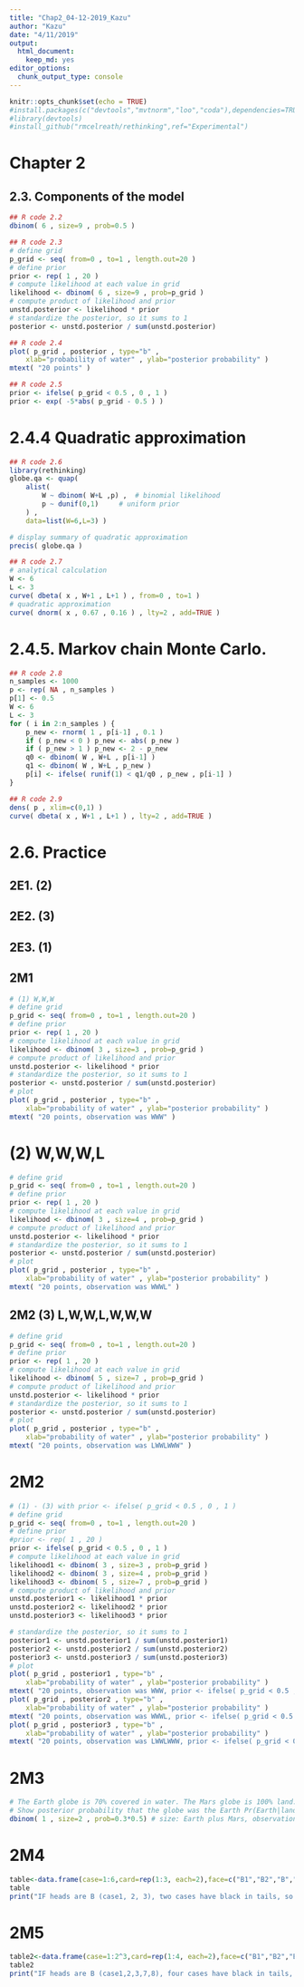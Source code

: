 ```yaml
---
title: "Chap2_04-12-2019_Kazu"
author: "Kazu"
date: "4/11/2019"
output: 
  html_document: 
    keep_md: yes
editor_options: 
  chunk_output_type: console
---
```

```r
knitr::opts_chunk$set(echo = TRUE)
#install.packages(c("devtools","mvtnorm","loo","coda"),dependencies=TRUE)
#library(devtools)
#install_github("rmcelreath/rethinking",ref="Experimental")
```
# Chapter 2
## 2.3. Components of the model
```r
## R code 2.2
dbinom( 6 , size=9 , prob=0.5 )

## R code 2.3
# define grid
p_grid <- seq( from=0 , to=1 , length.out=20 )
# define prior
prior <- rep( 1 , 20 )
# compute likelihood at each value in grid
likelihood <- dbinom( 6 , size=9 , prob=p_grid )
# compute product of likelihood and prior
unstd.posterior <- likelihood * prior
# standardize the posterior, so it sums to 1
posterior <- unstd.posterior / sum(unstd.posterior)

## R code 2.4
plot( p_grid , posterior , type="b" ,
    xlab="probability of water" , ylab="posterior probability" )
mtext( "20 points" )

## R code 2.5
prior <- ifelse( p_grid < 0.5 , 0 , 1 )
prior <- exp( -5*abs( p_grid - 0.5 ) )
```

# 2.4.4 Quadratic approximation
```r
## R code 2.6
library(rethinking)
globe.qa <- quap(
    alist(
        W ~ dbinom( W+L ,p) ,  # binomial likelihood
        p ~ dunif(0,1)     # uniform prior
    ) ,
    data=list(W=6,L=3) )

# display summary of quadratic approximation
precis( globe.qa )

## R code 2.7
# analytical calculation
W <- 6
L <- 3
curve( dbeta( x , W+1 , L+1 ) , from=0 , to=1 )
# quadratic approximation
curve( dnorm( x , 0.67 , 0.16 ) , lty=2 , add=TRUE )
```
# 2.4.5. Markov chain Monte Carlo.
```r
## R code 2.8
n_samples <- 1000
p <- rep( NA , n_samples )
p[1] <- 0.5
W <- 6
L <- 3
for ( i in 2:n_samples ) {
    p_new <- rnorm( 1 , p[i-1] , 0.1 )
    if ( p_new < 0 ) p_new <- abs( p_new )
    if ( p_new > 1 ) p_new <- 2 - p_new
    q0 <- dbinom( W , W+L , p[i-1] )
    q1 <- dbinom( W , W+L , p_new )
    p[i] <- ifelse( runif(1) < q1/q0 , p_new , p[i-1] )
}

## R code 2.9
dens( p , xlim=c(0,1) )
curve( dbeta( x , W+1 , L+1 ) , lty=2 , add=TRUE )
```
# 2.6. Practice
## 2E1. (2)
## 2E2. (3)
## 2E3. (1)
## 2M1
```r
# (1) W,W,W
# define grid
p_grid <- seq( from=0 , to=1 , length.out=20 )
# define prior
prior <- rep( 1 , 20 )
# compute likelihood at each value in grid
likelihood <- dbinom( 3 , size=3 , prob=p_grid )
# compute product of likelihood and prior
unstd.posterior <- likelihood * prior
# standardize the posterior, so it sums to 1
posterior <- unstd.posterior / sum(unstd.posterior)
# plot
plot( p_grid , posterior , type="b" ,
    xlab="probability of water" , ylab="posterior probability" )
mtext( "20 points, observation was WWW" )
```
# (2) W,W,W,L
```r
# define grid
p_grid <- seq( from=0 , to=1 , length.out=20 )
# define prior
prior <- rep( 1 , 20 )
# compute likelihood at each value in grid
likelihood <- dbinom( 3 , size=4 , prob=p_grid )
# compute product of likelihood and prior
unstd.posterior <- likelihood * prior
# standardize the posterior, so it sums to 1
posterior <- unstd.posterior / sum(unstd.posterior)
# plot
plot( p_grid , posterior , type="b" ,
    xlab="probability of water" , ylab="posterior probability" )
mtext( "20 points, observation was WWWL" )
```

## 2M2 (3) L,W,W,L,W,W,W
```r
# define grid
p_grid <- seq( from=0 , to=1 , length.out=20 )
# define prior
prior <- rep( 1 , 20 )
# compute likelihood at each value in grid
likelihood <- dbinom( 5 , size=7 , prob=p_grid )
# compute product of likelihood and prior
unstd.posterior <- likelihood * prior
# standardize the posterior, so it sums to 1
posterior <- unstd.posterior / sum(unstd.posterior)
# plot
plot( p_grid , posterior , type="b" ,
    xlab="probability of water" , ylab="posterior probability" )
mtext( "20 points, observation was LWWLWWW" )
```

# 2M2
```r
# (1) - (3) with prior <- ifelse( p_grid < 0.5 , 0 , 1 )
# define grid
p_grid <- seq( from=0 , to=1 , length.out=20 )
# define prior
#prior <- rep( 1 , 20 )
prior <- ifelse( p_grid < 0.5 , 0 , 1 )
# compute likelihood at each value in grid
likelihood1 <- dbinom( 3 , size=3 , prob=p_grid )
likelihood2 <- dbinom( 3 , size=4 , prob=p_grid )
likelihood3 <- dbinom( 5 , size=7 , prob=p_grid )
# compute product of likelihood and prior
unstd.posterior1 <- likelihood1 * prior
unstd.posterior2 <- likelihood2 * prior
unstd.posterior3 <- likelihood3 * prior

# standardize the posterior, so it sums to 1
posterior1 <- unstd.posterior1 / sum(unstd.posterior1)
posterior2 <- unstd.posterior2 / sum(unstd.posterior2)
posterior3 <- unstd.posterior3 / sum(unstd.posterior3)
# plot
plot( p_grid , posterior1 , type="b" ,
    xlab="probability of water" , ylab="posterior probability" )
mtext( "20 points, observation was WWW, prior <- ifelse( p_grid < 0.5 , 0 , 1 )" )
plot( p_grid , posterior2 , type="b" ,
    xlab="probability of water" , ylab="posterior probability" )
mtext( "20 points, observation was WWWL, prior <- ifelse( p_grid < 0.5 , 0 , 1 )" )
plot( p_grid , posterior3 , type="b" ,
    xlab="probability of water" , ylab="posterior probability" )
mtext( "20 points, observation was LWWLWWW, prior <- ifelse( p_grid < 0.5 , 0 , 1 )" )
```
# 2M3
```r
# The Earth globe is 70% covered in water. The Mars globe is 100% land.
# Show posterior probability that the globe was the Earth Pr(Earth|land)=0.23
dbinom( 1 , size=2 , prob=0.3*0.5) # size: Earth plus Mars, observation is Earth
```
# 2M4
```r
table<-data.frame(case=1:6,card=rep(1:3, each=2),face=c("B1","B2","B","W","W1","W2"),down=c("B2","B1","W","B","W2","W1"))
table
print("IF heads are B (case1, 2, 3), two cases have black in tails, so P(B in tails|B in heads)=2/3")
```
# 2M5
```r
table2<-data.frame(case=1:2^3,card=rep(1:4, each=2),face=c("B1","B2","B","W","W1","W2","B1","B2"),down=c("B2","B1","W","B","W2","W1","B2","B1"))
table2
print("IF heads are B (case1,2,3,7,8), four cases have black in tails, so P(B in tails|B in heads)=4/5")
```